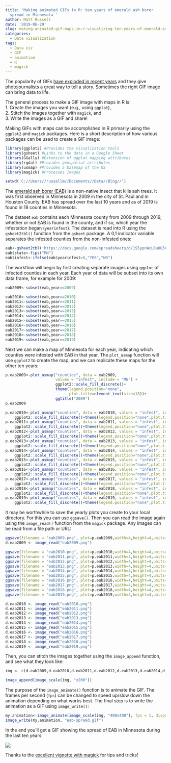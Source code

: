 ```yaml
---
title: 'Making animated GIFs in R: ten years of emerald ash borer
  spread in Minnesota '
author: Matt Russell
date: '2019-06-29'
slug: making-animated-gif-maps-in-r-visualizing-ten-years-of-emerald-ash-borer-spread-in-minnesota
categories:
  - Data visualization
tags:
  - Data viz
  - GIF
  - animation
  - R
  - magick
---
```


The popularity of GIFs [have exploded in recent years](https://www.lifewire.com/rise-of-animated-gif-3485813) and they give photojournalists a great way to tell a story. Sometimes the right GIF image can bring data to life. 

The general process to make a GIF image with maps in R is:  
 1. Create the images you want (e.g., using `ggplot`),  
 2. Stitch the images together with `magick`, and  
 3. Write the images as a GIF and share!

Making GIFs with maps can be accomplished in R primarily using the `ggplot2` and `magick` packages. Here is a short description of how various packages can be used to create a GIF image: 

```r
library(ggplot2) #Provides the visualization tools
library(gsheet) #Links to the data in a Google Sheet
library(GGally) #Extension of ggplot mapping attributes
library(rgdal) #Provides geospatial attributes
library(usmap) #Provides a basemap of the US
library(magick) #Processes images
```

```r
setwd('C://Users//russellm//Documents//Data//Blog//')
```  

The [emerald ash borer (EAB)](https://extension.umn.edu/tree-and-shrub-insects/emerald-ash-borers) is a non-native insect that kills ash trees. It was first observed in Minnesota in 2009 in the city of St. Paul and in Houston County. EAB has spread over the last 10 years and as of 2019 is found in 18 counties in Minnesota.

The dataset `eab` contains each Minnesota county from 2009 through 2019, whether or not EAB is found in the county, and if so, which year the infestation began (`yearinfest`). The dataset is read into R using the `gsheet2tbl()` function from the `gsheet` package. A 0,1 indicator variable separates the infested counties from the non-infested ones:

```r
eab<-gsheet2tbl('https://docs.google.com/spreadsheets/d/1S5ypnWcL0uOG50YrhxyAGHsQk356qyyDzTTCBkiXL80/edit?usp=sharing')
eab$state<-fips("MN")
eab$infest<-ifelse(eab$yearinfest>0,"YES","NO") 
```

The workflow will begin by first creating separate images using `ggplot` of infected counties in each year. Each year of data will be subset into its own data frame, for example for 2009: 

```r
eab2009<-subset(eab,year==2009)
```

```r
eab2010<-subset(eab,year==2010)
eab2011<-subset(eab,year==2011)
eab2012<-subset(eab,year==2012)
eab2013<-subset(eab,year==2013)
eab2014<-subset(eab,year==2014)
eab2015<-subset(eab,year==2015)
eab2016<-subset(eab,year==2016)
eab2017<-subset(eab,year==2017)
eab2018<-subset(eab,year==2018)
eab2019<-subset(eab,year==2019)
```

Next we can make a map of Minnesota for each year, indicating which counties were infested with EAB in that year. The `plot_usmap` function will use `ggplot2` to create the map, and we can replicate these maps for the other ten years:  

```r
p.eab2009<-plot_usmap("counties", data = eab2009, 
                      values = "infest", include = "MN") +
                      ggplot2::scale_fill_discrete()+
                      theme(legend.position="none",
                            plot.title=element_text(size=18))+
                      ggtitle("2009")
p.eab2009
```

```r
p.eab2010<-plot_usmap("counties", data = eab2010, values = "infest", include = "MN") +
    ggplot2::scale_fill_discrete()+theme(legend.position="none",plot.title=element_text(size=18))+ggtitle("2010")
p.eab2011<-plot_usmap("counties", data = eab2011, values = "infest", include = "MN") +
    ggplot2::scale_fill_discrete()+theme(legend.position="none",plot.title=element_text(size=18))+ggtitle("2011")
p.eab2012<-plot_usmap("counties", data = eab2012, values = "infest", include = "MN") +
    ggplot2::scale_fill_discrete()+theme(legend.position="none",plot.title=element_text(size=18))+ggtitle("2012")
p.eab2013<-plot_usmap("counties", data = eab2013, values = "infest", include = "MN") +
    ggplot2::scale_fill_discrete()+theme(legend.position="none",plot.title=element_text(size=18))+ggtitle("2013")
p.eab2014<-plot_usmap("counties", data = eab2014, values = "infest", include = "MN") +
    ggplot2::scale_fill_discrete()+theme(legend.position="none",plot.title=element_text(size=18))+ggtitle("2014")
p.eab2015<-plot_usmap("counties", data = eab2015, values = "infest", include = "MN") +
    ggplot2::scale_fill_discrete()+theme(legend.position="none",plot.title=element_text(size=18))+ggtitle("2015")
p.eab2016<-plot_usmap("counties", data = eab2016, values = "infest", include = "MN") +
    ggplot2::scale_fill_discrete()+theme(legend.position="none",plot.title=element_text(size=18))+ggtitle("2016")
p.eab2017<-plot_usmap("counties", data = eab2017, values = "infest", include = "MN") +
    ggplot2::scale_fill_discrete()+theme(legend.position="none",plot.title=element_text(size=18))+ggtitle("2017")
p.eab2018<-plot_usmap("counties", data = eab2018, values = "infest", include = "MN") +
    ggplot2::scale_fill_discrete()+theme(legend.position="none",plot.title=element_text(size=18))+ggtitle("2018")
p.eab2019<-plot_usmap("counties", data = eab2019, values = "infest", include = "MN") +
    ggplot2::scale_fill_discrete()+theme(legend.position="none",plot.title=element_text(size=18))+ggtitle("2019")
```

It may be worthwhile to save the yearly plots you create to your local directory. For this you can use `ggsave()`. Then you can read the image again using the `image_read()` function from the `magick` package. Any images can be read from a file path or URL:

```r
ggsave(filename = "eab2009.png", plot=p.eab2009,width=4,height=4,units="in",scale=1)
d.eab2009 <- image_read("eab2009.png")
```

```r
ggsave(filename = "eab2010.png", plot=p.eab2010,width=4,height=4,units="in",scale=1)
ggsave(filename = "eab2011.png", plot=p.eab2011,width=4,height=4,units="in",scale=1)
ggsave(filename = "eab2012.png", plot=p.eab2012,width=4,height=4,units="in",scale=1)
ggsave(filename = "eab2013.png", plot=p.eab2013,width=4,height=4,units="in",scale=1)
ggsave(filename = "eab2014.png", plot=p.eab2014,width=4,height=4,units="in",scale=1)
ggsave(filename = "eab2015.png", plot=p.eab2015,width=4,height=4,units="in",scale=1)
ggsave(filename = "eab2016.png", plot=p.eab2016,width=4,height=4,units="in",scale=1)
ggsave(filename = "eab2017.png", plot=p.eab2017,width=4,height=4,units="in",scale=1)
ggsave(filename = "eab2018.png", plot=p.eab2018,width=4,height=4,units="in",scale=1)
ggsave(filename = "eab2019.png", plot=p.eab2019,width=4,height=4,units="in",scale=1)
```

```r
d.eab2010 <- image_read("eab2010.png")
d.eab2011 <- image_read("eab2011.png")
d.eab2012 <- image_read("eab2012.png")
d.eab2013 <- image_read("eab2013.png")
d.eab2014 <- image_read("eab2014.png")
d.eab2015 <- image_read("eab2015.png")
d.eab2016 <- image_read("eab2016.png")
d.eab2017 <- image_read("eab2017.png")
d.eab2018 <- image_read("eab2018.png")
d.eab2019 <- image_read("eab2019.png")
```

Then, you can stitch the images together using the `image_append` function, and see what they look like:

```r
img <- c(d.eab2009,d.eab2010,d.eab2011,d.eab2012,d.eab2013,d.eab2014,d.eab2015,d.eab2016,d.eab2017,d.eab2018,d.eab2019)

image_append(image_scale(img, "x200"))
```

The purpose of the `image_animate()` function is to animate the GIF. The frames per second (`fps`) can be changed to speed up/slow down the animation depending on what works best. The final step is to write the animation as a GIF using `image_write()`: 

```r
my.animation<-image_animate(image_scale(img, "400x400"), fps = 1, dispose = "previous")
image_write(my.animation, "eab-spread.gif")
```

In the end you'll get a GIF showing the spread of EAB in Minnesota during the last ten years: 

![](https://media.giphy.com/media/dyjkgHpNAAUZto5BhA/giphy.gif)

Thanks to the [excellent vignette with magick](https://cran.r-project.org/web/packages/magick/vignettes/intro.html) for tips and tricks!
